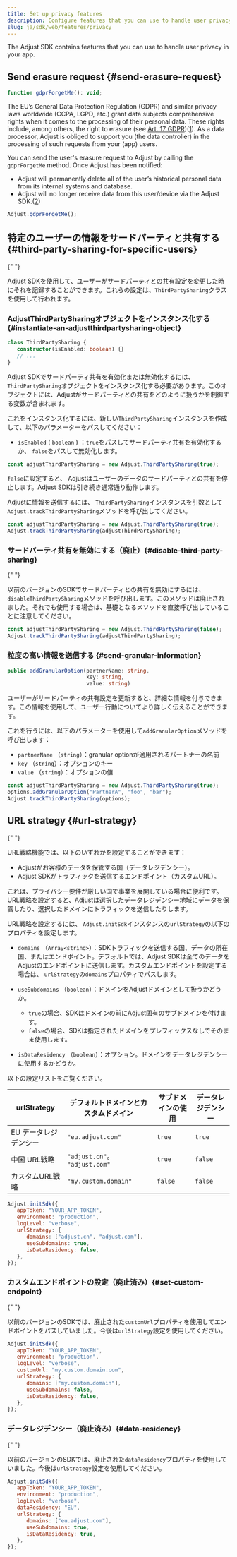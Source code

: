 ```yaml
---
title: Set up privacy features
description: Configure features that you can use to handle user privacy in your app.
slug: ja/sdk/web/features/privacy
---
```


The Adjust SDK contains features that you can use to handle user privacy in your app.

## Send erasure request \{\#send\-erasure\-request\}

<CodeBlock title="Method signature">

```js
function gdprForgetMe(): void;
```

</CodeBlock>

The EU’s General Data Protection Regulation \(GDPR\) and similar privacy laws worldwide \(CCPA, LGPD, etc.\) grant data subjects comprehensive rights when it comes to the processing of their personal data. These rights include, among others, the right to erasure \(see [Art. 17 GDPR](https://gdpr.eu/article-17-right-to-be-forgotten/)\)\([1](https://help.adjust.com/ja/article/gdpr#ref-1)\). As a data processor, Adjust is obliged to support you \(the data controller\) in the processing of such requests from your \(app\) users.

You can send the user's erasure request to Adjust by calling the `gdprForgetMe` method. Once Adjust has been notified:

- Adjust will permanently delete all of the user’s historical personal data from its internal systems and database.
- Adjust will no longer receive data from this user/device via the Adjust SDK.\([2](https://help.adjust.com/ja/article/gdpr#ref-2)\)

```js
Adjust.gdprForgetMe();
```

## 特定のユーザーの情報をサードパーティと共有する \{\#third\-party\-sharing\-for\-specific\-users\}

<MinorVersion
   added="5.7.0"
   link="https://github.com/adjust/web_sdk/releases/tag/v5.7.0"
/>{" "}

Adjust SDKを使用して、ユーザーがサードパーティとの共有設定を変更した時にそれを記録することができます。これらの設定は、`ThirdPartySharing`クラスを使用して行われます。

### AdjustThirdPartySharingオブジェクトをインスタンス化する {#instantiate-an-adjustthirdpartysharing-object}

<CodeBlock title="Method signature">

```ts
class ThirdPartySharing {
   constructor(isEnabled: boolean) {}
   // ...
}
```

</CodeBlock>

Adjust SDKでサードパーティ共有を有効化または無効化するには、`ThirdPartySharing`オブジェクトをインスタンス化する必要があります。このオブジェクトには、Adjustがサードパーティとの共有をどのように扱うかを制御する変数が含まれます。

これをインスタンス化するには、新しい`ThirdPartySharing`インスタンスを作成して、以下のパラメーターをパスしてください：

- `isEnabled` \( `boolean` \) ：`true`をパスしてサードパーティ共有を有効化するか、 `false`をパスして無効化します。

```ts
const adjustThirdPartySharing = new Adjust.ThirdPartySharing(true);
```

`false`に設定すると、 Adjustはユーザーのデータのサードパーティとの共有を停止します。Adjust SDKは引き続き通常通り動作します。

Adjustに情報を送信するには、 `ThirdPartySharing`インスタンスを引数として`Adjust.trackThirdPartySharing`メソッドを呼び出してください。

```ts
const adjustThirdPartySharing = new Adjust.ThirdPartySharing(true);
Adjust.trackThirdPartySharing(adjustThirdPartySharing);
```

### サードパーティ共有を無効にする（廃止）{#disable-third-party-sharing}

<MinorVersion
   removed="5.7.0"
   link="https://github.com/adjust/web_sdk/releases/tag/v5.7.0"
/>{" "}

以前のバージョンのSDKでサードパーティとの共有を無効にするには、 `disableThirdPartySharing`メソッドを呼び出します。このメソッドは廃止されました。それでも使用する場合は、基礎となるメソッドを直接呼び出していることに注意してください。

```ts
const adjustThirdPartySharing = new Adjust.ThirdPartySharing(false);
Adjust.trackThirdPartySharing(adjustThirdPartySharing);
```

### 粒度の高い情報を送信する {#send-granular-information}

<CodeBlock title="Method signature">

```ts
public addGranularOption(partnerName: string,
                         key: string,
                         value: string)
```

</CodeBlock>

ユーザーがサードパーティの共有設定を更新すると、詳細な情報を付与できます。この情報を使用して、ユーザー行動についてより詳しく伝えることができます。

これを行うには、以下のパラメーターを使用して`addGranularOption`メソッドを呼び出します：

- `partnerName` （`string`）：granular optionが適用されるパートナーの名前
- `key` （`string`）：オプションのキー
- `value` （`string`）：オプションの値

```ts
const adjustThirdPartySharing = new Adjust.ThirdPartySharing(true);
options.addGranularOption("PartnerA", "foo", "bar");
Adjust.trackThirdPartySharing(options);
```

## URL strategy \{\#url\-strategy\}

<MinorVersion
   changed="5.7.0"
   link="https://github.com/adjust/web_sdk/releases/tag/v5.7.0"
/>{" "}

URL戦略機能では、以下のいずれかを設定することができます：

- Adjustがお客様のデータを保管する国（データレジデンシー）。
- Adjust SDKがトラフィックを送信するエンドポイント（カスタムURL）。

これは、プライバシー要件が厳しい国で事業を展開している場合に便利です。URL戦略を設定すると、Adjustは選択したデータレジデンシー地域にデータを保管したり、選択したドメインにトラフィックを送信したりします。

URL戦略を設定するには、 `Adjust.initSdk`インスタンスの`urlStrategy`の以下のプロパティを設定します。

- `domains` （`Array<string>`）：SDKトラフィックを送信する国、データの所在国、またはエンドポイント。デフォルトでは、Adjust SDKは全てのデータをAdjustのエンドポイントに送信します。カスタムエンドポイントを設定する場合は、 `urlStrategy`の`domains`プロパティでパスします。
- `useSubdomains` （`boolean`）：ドメインをAdjustドメインとして扱うかどうか。

   - `true`の場合、SDKはドメインの前にAdjust固有のサブドメインを付けます。
   - `false`の場合、SDKは指定されたドメインをプレフィックスなしでそのまま使用します。

- `isDataResidency` （`boolean`）：オプション。ドメインをデータレジデンシーに使用するかどうか。

以下の設定リストをご覧ください。

| urlStrategy           | デフォルトドメインとカスタムドメイン | サブドメインの使用 | データレジデンシー |
| --------------------- | ------------------------------------ | ------------------ | ------------------ |
| EU データレジデンシー | `"eu.adjust.com"`                    | `true`             | `true`             |
| 中国 URL戦略          | `"adjust.cn"`。 `"adjust.com"`       | `true`             | `false`            |
| カスタムURL戦略       | `"my.custom.domain"`                 | `false`            | `false`            |

```js
Adjust.initSdk({
   appToken: "YOUR_APP_TOKEN",
   environment: "production",
   logLevel: "verbose",
   urlStrategy: {
      domains: ["adjust.cn", "adjust.com"],
      useSubdomains: true,
      isDataResidency: false,
   },
});
```

### カスタムエンドポイントの設定（廃止済み）{#set-custom-endpoint}

<MinorVersion
   removed="5.7.0"
   link="https://github.com/adjust/web_sdk/releases/tag/v5.7.0"
/>{" "}

以前のバージョンのSDKでは、廃止された`customUrl`プロパティを使用してエンドポイントをパスしていました。今後は`urlStrategy`設定を使用してください。

<CodeBlock del="{range: 5}" ins="{range: 6-10}">

```js
Adjust.initSdk({
   appToken: "YOUR_APP_TOKEN",
   environment: "production",
   logLevel: "verbose",
   customUrl: "my.custom.domain.com",
   urlStrategy: {
      domains: ["my.custom.domain"],
      useSubdomains: false,
      isDataResidency: false,
   },
});
```

</CodeBlock>

### データレジデンシー（廃止済み）{#data-residency}

<MinorVersion
   removed="5.7.0"
   link="https://github.com/adjust/web_sdk/releases/tag/v5.7.0"
/>{" "}

以前のバージョンのSDKでは、廃止された`dataResidency`プロパティを使用していました。今後は`urlStrategy`設定を使用してください。

<CodeBlock del="{range: 5}" ins="{range: 6-10}">

```js
Adjust.initSdk({
   appToken: "YOUR_APP_TOKEN",
   environment: "production",
   logLevel: "verbose",
   dataResidency: "EU",
   urlStrategy: {
      domains: ["eu.adjust.com"],
      useSubdomains: true,
      isDataResidency: true,
   },
});
```

</CodeBlock>
